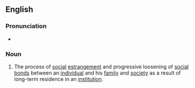 ==English==

===Pronunciation===
* {{a|UK}} {{IPA|/diːhəˌbɪlɪˈteɪʃən/|lang=en}}

===Noun===
{{en-noun|-}}

# {{context|sociology|lang=en}} The process of [[social]] [[estrangement]] and progressive loosening of [[social]] [[bond]]s between an [[individual]] and his [[family]] and [[society]] as a result of long-term residence in an [[institution]].